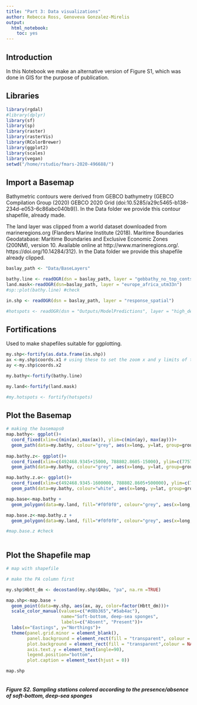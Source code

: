 ```yaml
---
title: "Part 3: Data visualizations"
author: Rebecca Ross, Genoveva Gonzalez-Mirelis
output: 
  html_notebook: 
    toc: yes
---
```

## Introduction

In this Notebook we make an alternative version of Figure S1, which was done in GIS for the purpose of publication.

## Libraries
```r
library(rgdal)
#library(dplyr)
library(sf)
library(sp)
library(raster)
library(rasterVis)
library(RColorBrewer)
library(ggplot2)
library(scales)
library(vegan)
setwd("/home/rstudio/fmars-2020-496688/")
```


## Import a Basemap

Bathymetric contours were derived from GEBCO bathymetry (GEBCO Compilation Group (2020) GEBCO 2020 Grid (doi:10.5285/a29c5465-b138-234d-e053-6c86abc040b9)). In the Data folder we provide this contour shapefile, already made.

The land layer was clipped from a world dataset downloaded from marineregions.org (Flanders Marine Institute (2018). Maritime Boundaries Geodatabase: Maritime Boundaries and Exclusive Economic Zones (200NM), version 10. Available online at http://www.marineregions.org/. https://doi.org/10.14284/312). In the Data folder we provide this shapefile already clipped.
```r

baslay_path <- "Data/BaseLayers"

bathy.line <- readOGR(dsn = baslay_path, layer = "gebbathy_no_top_conts_utm33n")
land.mask<-readOGR(dsn=baslay_path, layer = "europe_africa_utm33n")
#sp::plot(bathy.line) #check

in.shp <- readOGR(dsn = baslay_path, layer = "response_spatial")

#hotspots <- readOGR(dsn = "Outputs/ModelPredictions", layer = "high_density_areas")

```

## Fortifications

Used to make shapefiles suitable for ggplotting.

```r

my.shp<-fortify(as.data.frame(in.shp))
ax <-my.shp$coords.x1 # using these to set the zoom x and y limits of the plot
ay <-my.shp$coords.x2

my.bathy<-fortify(bathy.line)

my.land<-fortify(land.mask)

#my.hotspots <- fortify(hotspots)

```

## Plot the Basemap

```r
# making the basemaps0
map.bathy<- ggplot()+
  coord_fixed(xlim=c(min(ax),max(ax)), ylim=c(min(ay), max(ay)))+
  geom_path(data=my.bathy, colour="grey", aes(x=long, y=lat, group=group))
 
map.bathy.z<- ggplot()+
  coord_fixed(xlim=c(492468.9345+15000, 788802.8605-15000), ylim=c(7757810.4574+15000,8047794.3707-15000))+
  geom_path(data=my.bathy, colour="grey", aes(x=long, y=lat, group=group))

map.bathy.z.o<- ggplot()+
  coord_fixed(xlim=c(492468.9345-1600000, 788802.8605+500000), ylim=c(7757810.4574-3000000,8047794.3707+500000))+
  geom_path(data=my.bathy, colour="white", aes(x=long, y=lat, group=group))

map.base<-map.bathy +
  geom_polygon(data=my.land, fill="#f0f0f0", colour="grey", aes(x=long, y=lat, group=group))

map.base.z<-map.bathy.z +
  geom_polygon(data=my.land, fill="#f0f0f0", colour="grey", aes(x=long, y=lat, group=group))

#map.base.z #check
  
```

## Plot the Shapefile map

```r

# map with shapefile 

# make the PA column first

my.shp$Hbtt_dm <- decostand(my.shp$QAbu, "pa", na.rm =TRUE)

map.shp<-map.base + 
  geom_point(data=my.shp, aes(ax, ay, color=factor(Hbtt_dm)))+
  scale_color_manual(values=c("#d8b365","#5ab4ac"), 
                     name="Soft-bottom, deep-sea sponges",
                     labels=c("Absent", "Present"))+
  labs(x="Eastings", y="Northings")+
  theme(panel.grid.minor = element_blank(), 
        panel.background = element_rect(fill = "transparent", colour = NA),
        plot.background = element_rect(fill = "transparent",colour = NA),
        axis.text.y = element_text(angle=90),
        legend.position="bottom",
        plot.caption = element_text(hjust = 0))

map.shp
 
```

##### Figure S2. Sampling stations colored according to the presence/absence of soft-bottom, deep-sea sponges

